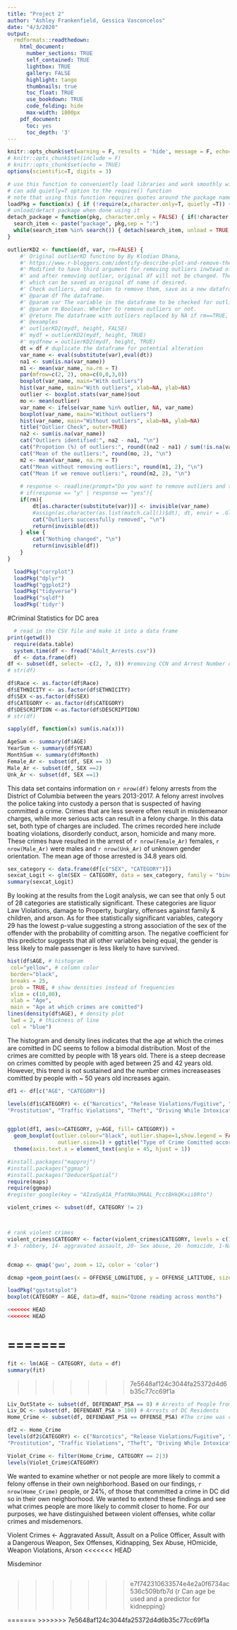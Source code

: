 ```yaml
---
title: "Project 2"
author: "Ashley Frankenfield, Gessica Vasconcelos"
date: "4/3/2020"
output: 
  rmdformats::readthedown:
    html_document:
      number_sections: TRUE
      self_contained: TRUE
      lightbox: TRUE
      gallery: FALSE
      highlight: tango 
      thumbnails: true
      toc_float: TRUE
      use_bookdown: TRUE
      code_folding: hide 
      max-width: 1800px
    pdf_document:
      toc: yes
      toc_depth: '3'
---
```

```r
knitr::opts_chunk$set(warning = F, results = 'hide', message = F, echo=F)
# knitr::opts_chunk$set(include = F)
# knitr::opts_chunk$set(echo = TRUE)
options(scientific=T, digits = 3) 
```

```r
# use this function to conveniently load libraries and work smoothly with knitting
# can add quietly=T option to the require() function
# note that using this function requires quotes around the package name, as you would when installing packages.
loadPkg = function(x) { if (!require(x,character.only=T, quietly =T)) { install.packages(x,dep=T,repos="http://cran.us.r-project.org"); if(!require(x,character.only=T)) stop("Package not found") } }
# unload/detact package when done using it 
detach_package = function(pkg, character.only = FALSE) { if(!character.only) { pkg <- deparse(substitute(pkg)) } 
  search_item <- paste("package", pkg,sep = ":") 
  while(search_item %in% search()) { detach(search_item, unload = TRUE, character.only = TRUE) } 
}
```

```r
outlierKD2 <- function(df, var, rm=FALSE) { 
    #' Original outlierKD functino by By Klodian Dhana,
    #' https://www.r-bloggers.com/identify-describe-plot-and-remove-the-outliers-from-the-dataset/
    #' Modified to have third argument for removing outliers inwtead of interactive prompt, 
    #' and after removing outlier, original df will not be changed. The function returns the new df, 
    #' which can be saved as original df name if desired.
    #' Check outliers, and option to remove them, save as a new dataframe. 
    #' @param df The dataframe.
    #' @param var The variable in the dataframe to be checked for outliers
    #' @param rm Boolean. Whether to remove outliers or not.
    #' @return The dataframe with outliers replaced by NA if rm==TRUE, or df if nothing changed
    #' @examples
    #' outlierKD2(mydf, height, FALSE)
    #' mydf = outlierKD2(mydf, height, TRUE)
    #' mydfnew = outlierKD2(mydf, height, TRUE)
    dt = df # duplicate the dataframe for potential alteration
    var_name <- eval(substitute(var),eval(dt))
    na1 <- sum(is.na(var_name))
    m1 <- mean(var_name, na.rm = T)
    par(mfrow=c(2, 2), oma=c(0,0,3,0))
    boxplot(var_name, main="With outliers")
    hist(var_name, main="With outliers", xlab=NA, ylab=NA)
    outlier <- boxplot.stats(var_name)$out
    mo <- mean(outlier)
    var_name <- ifelse(var_name %in% outlier, NA, var_name)
    boxplot(var_name, main="Without outliers")
    hist(var_name, main="Without outliers", xlab=NA, ylab=NA)
    title("Outlier Check", outer=TRUE)
    na2 <- sum(is.na(var_name))
    cat("Outliers identified:", na2 - na1, "\n")
    cat("Propotion (%) of outliers:", round((na2 - na1) / sum(!is.na(var_name))*100, 1), "\n")
    cat("Mean of the outliers:", round(mo, 2), "\n")
    m2 <- mean(var_name, na.rm = T)
    cat("Mean without removing outliers:", round(m1, 2), "\n")
    cat("Mean if we remove outliers:", round(m2, 2), "\n")
    
    # response <- readline(prompt="Do you want to remove outliers and to replace with NA? [yes/no]: ")
    # if(response == "y" | response == "yes"){
    if(rm){
        dt[as.character(substitute(var))] <- invisible(var_name)
        #assign(as.character(as.list(match.call())$dt), dt, envir = .GlobalEnv)
        cat("Outliers successfully removed", "\n")
        return(invisible(dt))
    } else {
        cat("Nothing changed", "\n")
        return(invisible(df))
    }
}
```

```r
  loadPkg("corrplot")
  loadPkg("dplyr")
  loadPkg("ggplot2")
  loadPkg("tidyverse")
  loadPkg("sqldf")
  loadPkg('tidyr')
```

#Criminal Statistics for DC area
``` r
  # read in the CSV file and make it into a data frame
print(getwd())
  require(data.table)
  system.time(df <- fread("Adult_Arrests.csv"))
  df <- data.frame(df)
df <- subset(df, select= -c(2, 7, 8)) #removing CCN and Arrest Number due to them being fictious 
# str(df)
```

```r
df$Race <- as.factor(df$Race)
df$ETHNICITY <- as.factor(df$ETHNICITY)
df$SEX <-as.factor(df$SEX)
df$CATEGORY <- as.factor(df$CATEGORY)
df$DESCRIPTION <-as.factor(df$DESCRIPTION)
# str(df)
```

```r
sapply(df, function(x) sum(is.na(x)))
```

```r
AgeSum <- summary(df$AGE)
YearSum <- summary(df$YEAR)
MonthSum <- summary(df$Month)
Female_Ar <- subset(df, SEX == 3)
Male_Ar <- subset(df, SEX ==2)
Unk_Ar <- subset(df, SEX ==1)
```  

This data set contains information on `r nrow(df)` felony arrests from the District of Columbia between the years 2013-2017. A felony arrest involves the police taking into custody a person that is suspected of having committed a crime. Crimes that are less severe often result in misdemeanor charges, while more serious acts can result in a felony charge. In this data set, both type of charges are included. The crimes recorded here include boating violations, disorderly conduct, arson, homicide and many more. These crimes have resulted in the arrest of `r nrow(Female_Ar)` females, `r nrow(Male_Ar)` were males and `r nrow(Unk_Ar)` of unknown gender orientation. The mean age of those arrested is 34.8 years old. 

```r

sex_category <- data.frame(df[c("SEX", "CATEGORY")])
sexcat_Logit <- glm(SEX ~ CATEGORY, data = sex_category, family = "binomial")
summary(sexcat_Logit)
```

By looking at the results from the Logit analysis, we can see that only 5 out of 28 categories are statistically significant. These categories are liquor Law Violations, damage to Property, burglary, offenses against family & children, and arson. As for thee statistically significant variables, category 29 has the lowest p-value suggesting a strong association of the sex of the offender with the probability of comitting arson. The negative coefficient for this predictor suggests that all other variables being equal, the gender is less likely to male passenger is less likely to have survived.


```r
hist(df$AGE, # histogram
 col="yellow", # column color
 border="black",
 breaks = 25,
 prob = TRUE, # show densities instead of frequencies
 xlim = c(10,80),
 xlab = "Age",
 main = "Age at which crimes are comitted")
lines(density(df$AGE), # density plot
 lwd = 2, # thickness of line
 col = "blue")
```

The histogram and density lines indicates that the age at which the crimes are comitted in DC seems to follow a bimodal distribution. Most of the crimes are comitted by people with 18 years old. There is a steep decrease on crimes comitted by people with aged between 25 and 42 years old. However, this trend is not sustained and the number crimes increaseases comitted by people with ~ 50 years old increases again. 

```r

df1 <- df[c("AGE", "CATEGORY")]

levels(df1$CATEGORY) <- c("Narcotics", "Release Violations/Fugitive", "Robbery", 
"Prostitution", "Traffic Violations", "Theft", "Driving While Intoxicated", "Property Crimes", "Disorderly Conduct", "Simple Assault", "Other Crimes","Liquor Law Violations", "Damage to Property", "Aggravated Assault", "Assault on a Police Officer", "Assault with a Dangerous Weapon", "Burglary", "Offenses Against Family & Children", "Vending Violations", "Sex Abuse", "Kidnapping", "Sex Offenses", "Fraud and Financial Crimes", "Weapon Violations", "Theft from Auto", "Homicide", "Motor Vehicle Theft","Gambling","Arson")


ggplot(df1, aes(x=CATEGORY, y=AGE, fill= CATEGORY)) + 
  geom_boxplot(outlier.colour="black", outlier.shape=1,show.legend = FALSE,
                outlier.size=1) + ggtitle("Type of Crime Comitted according to age") +
  theme(axis.text.x = element_text(angle = 45, hjust = 1))

```

```r
#install.packages("mapproj")
#install.packages("ggmap")
#install.packages("DeducerSpatial")
require(maps)
require(ggmap)
#register_google(key = "AIzaSyA1A_PfatMAo3MAAL_PcctBHkQKxii0Rto")

violent_crimes <- subset(df, CATEGORY != 2)



# rank violent crimes
violent_crimes$CATEGORY <- factor(violent_crimes$CATEGORY, levels = c(16,20,26))
# 3- robbery, 14- aggravated assault, 20- Sex abuse, 26- homicide, 1-Narcotics , 12-Liquor Law Violations, 28-gambling


dcmap <- qmap('gwu', zoom = 12, color = 'color')

dcmap +geom_point(aes(x = OFFENSE_LONGITUDE, y = OFFENSE_LATITUDE, size = CATEGORY,colour = CATEGORY), data = violent_crimes )+ theme(legend.box = "vertical",legend.position = "topleft")

```

```r
loadPkg("ggstatsplot")
boxplot(CATEGORY ~ AGE, data=df, main="Ozone reading across months")  

<<<<<<< HEAD
<<<<<<< HEAD
```
=======
=======
```r

fit <- lm(AGE ~ CATEGORY, data = df)
summary(fit)
```

>>>>>>> 7e5648af124c3044fa25372d4d6b35c77cc69f1a
```r
Liv_OutState <- subset(df, DEFENDANT_PSA == 0) # Arrests of People from out-of-state 
Liv_DC <- subset(df, DEFENDANT_PSA > 100) # Arrests of DC Residents 
Home_Crime <- subset(df, DEFENDANT_PSA == OFFENSE_PSA) #The crime was committed in the area that the defendent lives. 

df2 <- Home_Crime 
levels(df2$CATEGORY) <- c("Narcotics", "Release Violations/Fugitive", "Robbery", 
"Prostitution", "Traffic Violations", "Theft", "Driving While Intoxicated", "Property Crimes", "Disorderly Conduct", "Simple Assault", "Other Crimes","Liquor Law Violations", "Damage to Property", "Aggravated Assault", "Assault on a Police Officer", "Assault with a Dangerous Weapon", "Burglary", "Offenses Against Family & Children", "Vending Violations", "Sex Abuse", "Kidnapping", "Sex Offenses", "Fraud and Financial Crimes", "Weapon Violations", "Theft from Auto", "Homicide", "Motor Vehicle Theft","Gambling","Arson")

Violet_Crime <- filter(Home_Crime, CATEGORY == 2|3)
levels(Violet_Crime$CATEGORY)
```


We wanted to examine whether or not people are more likely to commit a felony offense in their own neighborhood. Based on our findings, `r nrow(Home_Crime)` people, or 24%, of those that committed a crime in DC did so in their own neighborhood. We wanted to extend these findings and see what crimes people are more likely to commit closer to home. For our purposes, we have distinguished between violent offenses, white collar crimes and misdemenors. 

Violent Crimes <- Aggravated Assult, Assult on a Police Officer, Assult with a Dangerous Weapon, Sex Offenses, Kidnapping, Sex Abuse, HOmicide, Weapon Violations, Arson
<<<<<<< HEAD


Misdeminor 
```r


```

>>>>>>> e7f742310633574e4e2a0f6734ac536c509bfb7d
{r Can age be used and a predictor for kidnepping}

=======
>>>>>>> 7e5648af124c3044fa25372d4d6b35c77cc69f1a

